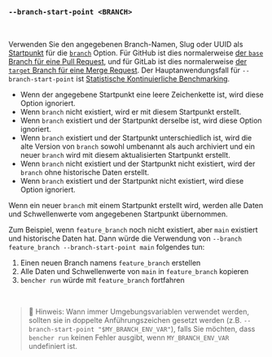 ### `--branch-start-point <BRANCH>`

<br />

Verwenden Sie den angegebenen Branch-Namen, Slug oder UUID als [Startpunkt][start point] für die [`branch`](#--branch-branch) Option.
Für GitHub ist dies normalerweise [der `base` Branch für eine Pull Request][github base],
und für GitLab ist dies normalerweise [der `target` Branch für eine Merge Request][gitlab target].
Der Hauptanwendungsfall für `--branch-start-point` ist [Statistische Kontinuierliche Benchmarking](/de/docs/how-to/track-benchmarks/#statistical-continuous-benchmarking).

- Wenn der angegebene Startpunkt eine leere Zeichenkette ist, wird diese Option ignoriert.
- Wenn `branch` nicht existiert, wird er mit diesem Startpunkt erstellt.
- Wenn `branch` existiert und der Startpunkt derselbe ist, wird diese Option ignoriert.
- Wenn `branch` existiert und der Startpunkt unterschiedlich ist,
  wird die alte Version von `branch` sowohl umbenannt als auch archiviert
  und ein neuer `branch` wird mit diesem aktualisierten Startpunkt erstellt.
- Wenn `branch` nicht existiert und der Startpunkt nicht existiert,
  wird der `branch` ohne historische Daten erstellt.
- Wenn `branch` existiert und der Startpunkt nicht existiert,
  wird diese Option ignoriert.

Wenn ein neuer `branch` mit einem Startpunkt erstellt wird,
werden alle Daten und Schwellenwerte vom angegebenen Startpunkt übernommen.

Zum Beispiel, wenn `feature_branch` noch nicht existiert, aber `main` existiert und historische Daten hat.
Dann würde die Verwendung von `--branch feature_branch --branch-start-point main` folgendes tun:
1. Einen neuen Branch namens `feature_branch` erstellen
2. Alle Daten und Schwellenwerte von `main` in `feature_branch` kopieren
3. `bencher run` würde mit `feature_branch` fortfahren

[github base]: https://docs.github.com/en/pull-requests/collaborating-with-pull-requests/proposing-changes-to-your-work-with-pull-requests/about-branches#working-with-branches
[gitlab target]: https://docs.gitlab.com/ee/user/project/merge_requests/creating_merge_requests.html#from-the-merge-request-list

[start point]: /de/docs/explanation/benchmarking/#start-point

<br />

> 🐰 Hinweis: Wann immer Umgebungsvariablen verwendet werden, sollten sie in doppelte Anführungszeichen gesetzt werden (z.B. `--branch-start-point "$MY_BRANCH_ENV_VAR"`),
> falls Sie möchten, dass `bencher run` keinen Fehler ausgibt, wenn `MY_BRANCH_ENV_VAR` undefiniert ist.
